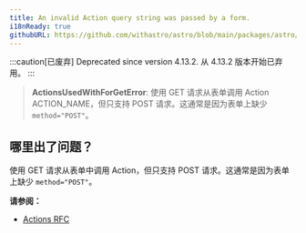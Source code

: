 ```yaml
---
title: An invalid Action query string was passed by a form.
i18nReady: true
githubURL: https://github.com/withastro/astro/blob/main/packages/astro/src/core/errors/errors-data.ts
---
```


:::caution[已废弃]
Deprecated since version 4.13.2.
从 4.13.2 版本开始已弃用。
:::

> **ActionsUsedWithForGetError**: 使用 GET 请求从表单调用 Action ACTION_NAME，但只支持 POST 请求。这通常是因为表单上缺少 `method="POST"`。

## 哪里出了问题？

使用 GET 请求从表单中调用 Action，但只支持 POST 请求。这通常是因为表单上缺少 `method="POST"`。

**请参阅：**
-  [Actions RFC](https://github.com/withastro/roadmap/blob/actions/proposals/0046-actions.md)

